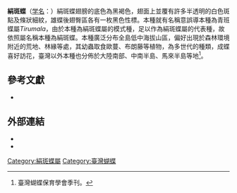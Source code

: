 {{NoteTA
|G1=Butterfly
}}
{{Speciesbox
| name = 絹斑蝶
| status = 
| status_system = iucn3.1
| status_ref = 
| image = Parantica aglea at Nayikayam Thattu.jpg
| image2 = Parantica aglea of Nayikayam Thattu.jpg
| genus = Parantica
| species = aglea
| authority = (Fruhstorfer, 1909) <!-- 二名法的命名者 -->
| subdivision_ranks = [[亞種|亞種]]<!-- 下一階層分類的範圍 -->
| subdivision = '''''P. a. maghaba'''''<!-- 下一階層分類的學名 -->
| synonyms = <!-- 異名 -->
}}

'''絹斑蝶'''（[[学名|学名]]：{{lang|la|'''''Parantica aglea'''''}}）絹斑蝶翅膀的底色為黑褐色，翅面上並覆有許多半透明的白色斑點及條狀細紋，雄蝶後翅臀區各有一枚黑色性標。本種就有名稱意誤導本種為青班蝶屬''Tirumala''，由於本種為絹斑蝶屬的模式種，足以作為絹斑蝶屬的代表種，故依照屬名稱本種為絹斑蝶。本種廣泛分布全島低中海拔山區，偏好出現於森林環境附近的荒地、林緣等處，其幼蟲取食歐蔓、布朗藤等植物，為多世代的種類，成蝶喜好訪花，臺灣以外本種也分佈於大陸南部、中南半島、馬來半島等地<ref name="臺灣蝴蝶保育學會季刊">臺灣蝴蝶保育學會季刊。</ref>。

==參考文獻==
<!-- 臺灣物種名錄-->
{{refbegin}} 
* {{TaiBNET| zh=絹斑蝶 | id=347183 | binomial=Parantica aglea | sub =maghaba   | authority=(Fruhstorfer, 1909)  | var= | accessdate=2015.02.01}} 
{{refend}}
<div class="references-small">
<references></references>
</div>

==外部連結==
* {{Commonscat-inline|Parantica aglea|絹斑蝶}}     <!-- 連結至「維基共享資源」 -->
* {{Wikispecies-inline|Parantica aglea|絹斑蝶}}    <!-- 連結至「維基物種」 --> 
<!-- （A）填入學名，例如：Euthalia formosana -->
<!-- （B）填入條目名稱，例如：臺灣翠蛺蝶 -->

<!-- 填上產地，例如 Category:台灣蝴蝶 -->
{{Taxonbar|from=Q7135572}}

[[Category:絹斑蝶屬|Category:絹斑蝶屬]]
<!-- 為條目作分類，若是寫蝴蝶物種，填上「屬名」即可，例如 Category:麝鳳蝶屬 -->
[[Category:臺灣蝴蝶|Category:臺灣蝴蝶]]